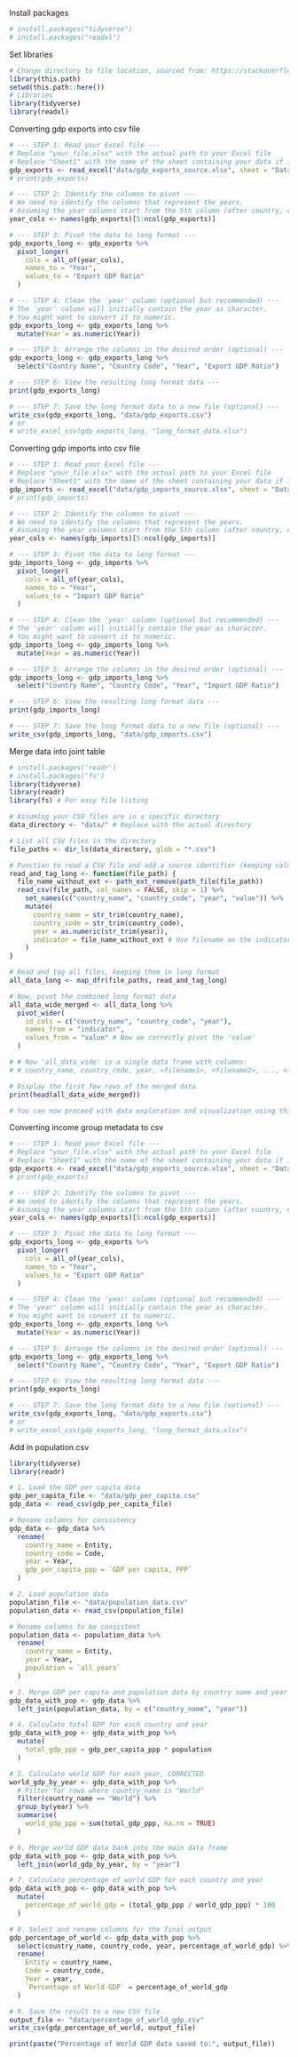 Install packages
```r
# install.packages("tidyverse")
# install.packages("readxl")
```
Set libraries
```r
# Change directory to file location, sourced from: https://stackoverflow.com/a/74626705
library(this.path)
setwd(this.path::here())
# Libraries
library(tidyverse)
library(readxl)
```
Converting gdp exports into csv file
```r
# --- STEP 1: Read your Excel file ---
# Replace "your_file.xlsx" with the actual path to your Excel file
# Replace "Sheet1" with the name of the sheet containing your data if it's different
gdp_exports <- read_excel("data/gdp_exports_source.xlsx", sheet = "Data", skip = 3)
# print(gdp_exports)

# --- STEP 2: Identify the columns to pivot ---
# We need to identify the columns that represent the years.
# Assuming the year columns start from the 5th column (after country, code, indicator, indicator code)
year_cols <- names(gdp_exports)[5:ncol(gdp_exports)]

# --- STEP 3: Pivot the data to long format ---
gdp_exports_long <- gdp_exports %>%
  pivot_longer(
    cols = all_of(year_cols),
    names_to = "Year",
    values_to = "Export GDP Ratio"
  )

# --- STEP 4: Clean the 'year' column (optional but recommended) ---
# The 'year' column will initially contain the year as character.
# You might want to convert it to numeric.
gdp_exports_long <- gdp_exports_long %>%
  mutate(Year = as.numeric(Year))

# --- STEP 5: Arrange the columns in the desired order (optional) ---
gdp_exports_long <- gdp_exports_long %>%
  select("Country Name", "Country Code", "Year", "Export GDP Ratio")

# --- STEP 6: View the resulting long format data ---
print(gdp_exports_long)

# --- STEP 7: Save the long format data to a new file (optional) ---
write_csv(gdp_exports_long, "data/gdp_exports.csv")
# or
# write_excel_csv(gdp_exports_long, "long_format_data.xlsx")
```
Converting gdp imports into csv file
```r
# --- STEP 1: Read your Excel file ---
# Replace "your_file.xlsx" with the actual path to your Excel file
# Replace "Sheet1" with the name of the sheet containing your data if it's different
gdp_imports <- read_excel("data/gdp_imports_source.xlsx", sheet = "Data", skip = 3)
# print(gdp_imports)

# --- STEP 2: Identify the columns to pivot ---
# We need to identify the columns that represent the years.
# Assuming the year columns start from the 5th column (after country, code, indicator, indicator code)
year_cols <- names(gdp_imports)[5:ncol(gdp_imports)]

# --- STEP 3: Pivot the data to long format ---
gdp_imports_long <- gdp_imports %>%
  pivot_longer(
    cols = all_of(year_cols),
    names_to = "Year",
    values_to = "Import GDP Ratio"
  )

# --- STEP 4: Clean the 'year' column (optional but recommended) ---
# The 'year' column will initially contain the year as character.
# You might want to convert it to numeric.
gdp_imports_long <- gdp_imports_long %>%
  mutate(Year = as.numeric(Year))

# --- STEP 5: Arrange the columns in the desired order (optional) ---
gdp_imports_long <- gdp_imports_long %>%
  select("Country Name", "Country Code", "Year", "Import GDP Ratio")

# --- STEP 6: View the resulting long format data ---
print(gdp_imports_long)

# --- STEP 7: Save the long format data to a new file (optional) ---
write_csv(gdp_imports_long, "data/gdp_imports.csv")
```
Merge data into joint table
```r
# install.packages('readr')
# install.packages('fs')
library(tidyverse)
library(readr)
library(fs) # For easy file listing

# Assuming your CSV files are in a specific directory
data_directory <- "data/" # Replace with the actual directory

# List all CSV files in the directory
file_paths <- dir_ls(data_directory, glob = "*.csv")

# Function to read a CSV file and add a source identifier (keeping value)
read_and_tag_long <- function(file_path) {
  file_name_without_ext <- path_ext_remove(path_file(file_path))
  read_csv(file_path, col_names = FALSE, skip = 1) %>%
    set_names(c("country_name", "country_code", "year", "value")) %>%
    mutate(
      country_name = str_trim(country_name),
      country_code = str_trim(country_code),
      year = as.numeric(str_trim(year)),
      indicator = file_name_without_ext # Use filename as the indicator name
    )
}

# Read and tag all files, keeping them in long format
all_data_long <- map_dfr(file_paths, read_and_tag_long)

# Now, pivot the combined long format data
all_data_wide_merged <- all_data_long %>%
  pivot_wider(
    id_cols = c("country_name", "country_code", "year"),
    names_from = "indicator",
    values_from = "value" # Now we correctly pivot the 'value'
  )

# # Now 'all_data_wide' is a single data frame with columns:
# # country_name, country_code, year, <filename1>, <filename2>, ..., <filename5>

# Display the first few rows of the merged data
print(head(all_data_wide_merged))

# You can now proceed with data exploration and visualization using this merged data frame.
```
Converting income group metadata to csv
```r
# --- STEP 1: Read your Excel file ---
# Replace "your_file.xlsx" with the actual path to your Excel file
# Replace "Sheet1" with the name of the sheet containing your data if it's different
gdp_exports <- read_excel("data/gdp_exports_source.xlsx", sheet = "Data", skip = 3)
# print(gdp_exports)

# --- STEP 2: Identify the columns to pivot ---
# We need to identify the columns that represent the years.
# Assuming the year columns start from the 5th column (after country, code, indicator, indicator code)
year_cols <- names(gdp_exports)[5:ncol(gdp_exports)]

# --- STEP 3: Pivot the data to long format ---
gdp_exports_long <- gdp_exports %>%
  pivot_longer(
    cols = all_of(year_cols),
    names_to = "Year",
    values_to = "Export GDP Ratio"
  )

# --- STEP 4: Clean the 'year' column (optional but recommended) ---
# The 'year' column will initially contain the year as character.
# You might want to convert it to numeric.
gdp_exports_long <- gdp_exports_long %>%
  mutate(Year = as.numeric(Year))

# --- STEP 5: Arrange the columns in the desired order (optional) ---
gdp_exports_long <- gdp_exports_long %>%
  select("Country Name", "Country Code", "Year", "Export GDP Ratio")

# --- STEP 6: View the resulting long format data ---
print(gdp_exports_long)

# --- STEP 7: Save the long format data to a new file (optional) ---
write_csv(gdp_exports_long, "data/gdp_exports.csv")
# or
# write_excel_csv(gdp_exports_long, "long_format_data.xlsx")
```

Add in population.csv
```r
library(tidyverse)
library(readr)

# 1. Load the GDP per capita data
gdp_per_capita_file <- "data/gdp_per_capita.csv"
gdp_data <- read_csv(gdp_per_capita_file)

# Rename columns for consistency
gdp_data <- gdp_data %>%
  rename(
    country_name = Entity,
    country_code = Code,
    year = Year,
    gdp_per_capita_ppp = `GDP per capita, PPP`
  )

# 2. Load population data
population_file <- "data/population_data.csv"
population_data <- read_csv(population_file)

# Rename columns to be consistent
population_data <- population_data %>%
  rename(
    country_name = Entity,
    year = Year,
    population = `all years`
  )

# 3. Merge GDP per capita and population data by country name and year
gdp_data_with_pop <- gdp_data %>%
  left_join(population_data, by = c("country_name", "year"))

# 4. Calculate total GDP for each country and year
gdp_data_with_pop <- gdp_data_with_pop %>%
  mutate(
    total_gdp_ppp = gdp_per_capita_ppp * population
  )

# 5. Calculate world GDP for each year, CORRECTED
world_gdp_by_year <- gdp_data_with_pop %>%
  # Filter for rows where country_name is "World"
  filter(country_name == "World") %>%
  group_by(year) %>%
  summarise(
    world_gdp_ppp = sum(total_gdp_ppp, na.rm = TRUE)
  )

# 6. Merge world GDP data back into the main data frame
gdp_data_with_pop <- gdp_data_with_pop %>%
  left_join(world_gdp_by_year, by = "year")

# 7. Calculate percentage of world GDP for each country and year
gdp_data_with_pop <- gdp_data_with_pop %>%
  mutate(
    percentage_of_world_gdp = (total_gdp_ppp / world_gdp_ppp) * 100
  )

# 8. Select and rename columns for the final output
gdp_percentage_of_world <- gdp_data_with_pop %>%
  select(country_name, country_code, year, percentage_of_world_gdp) %>%
  rename(
    Entity = country_name,
    Code = country_code,
    Year = year,
    `Percentage of World GDP` = percentage_of_world_gdp
  )

# 9. Save the result to a new CSV file
output_file <- "data/percentage_of_world_gdp.csv"
write_csv(gdp_percentage_of_world, output_file)

print(paste("Percentage of World GDP data saved to:", output_file))
```
```r

```
```r

```
```r

```
```r

```
```r

```
```r

```
```r

```